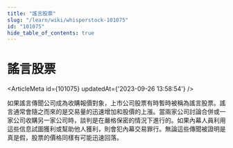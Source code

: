 ```yaml
---
title: "謠言股票"
slug: "/learn/wiki/whisperstock-101075"
id: "101075"
hide_table_of_contents: true
---
```



# 謠言股票

<ArticleMeta id={101075} updatedAt={'2023-09-26 13:58:54'} />
<div className='border-solid border-b border-t-0 my-4 border-[var(--ifm-color-gray-300)]' />

如果謠言傳聞公司成為收購報價對象，上市公司股票有時暫時被稱為謠言股票。謠言通常會隨之而來的是交易量的迅速增加和股價的上漲。當兩家公司討論合併或一家公司收購另一家公司時，談判是在嚴格保密的情況下進行的。如果內幕人員利用這些信息試圖獲利或幫助他人獲利，則會犯內幕交易罪行。無論這些傳聞被證明是真是假，股票的價格同樣有可能迅速回落。
